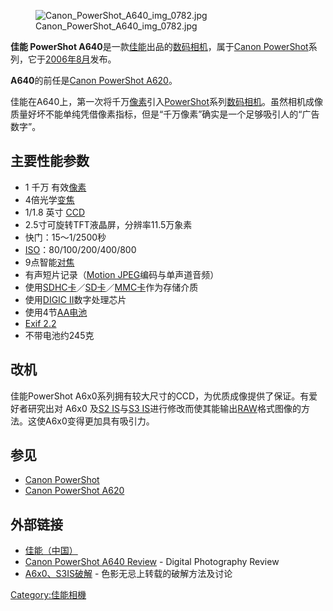[[File:Canon_PowerShot_A640_img_0782.jpg|right]]

'''佳能 PowerShot A640'''是一款[[佳能|佳能]]出品的[[数码相机|数码相机]]，属于[[Canon_PowerShot|Canon PowerShot]]系列，它于[[2006年8月|2006年8月]]发布。

'''A640'''的前任是[[Canon_PowerShot_A620|Canon PowerShot A620]]。

佳能在A640上，第一次将千万[[像素|像素]]引入[[Canon_PowerShot|PowerShot]]系列[[数码相机|数码相机]]。虽然相机成像质量好坏不能单纯凭借像素指标，但是“千万像素”确实是一个足够吸引人的“广告数字”。
== 主要性能参数 ==

*1 千万 有效[[像素|像素]]
*4倍光学[[变焦|变焦]]
*1/1.8 英寸 [[CCD|CCD]]
*2.5寸可旋转TFT液晶屏，分辨率11.5万象素
*快门：15～1/2500秒
*[[ISO|ISO]]：80/100/200/400/800
*9点智能[[对焦|对焦]]
*有声短片记录（[[Motion_JPEG|Motion JPEG]]编码与单声道音频）
*使用[[SDHC卡|SDHC卡]]／[[SD卡|SD卡]]／[[MMC卡|MMC卡]]作为存储介质
*使用[[DIGIC|DIGIC II]]数字处理芯片
*使用4节[[AA电池|AA电池]]
*[[EXIF|Exif 2.2]]
*不带电池约245克
== 改机 ==
佳能PowerShot A6x0系列拥有较大尺寸的CCD，为优质成像提供了保证。有爱好者研究出对 A6x0 及[[Canon_PowerShot_S2_IS|S2 IS]]与[[Canon_PowerShot_S3_IS|S3 IS]]进行修改而使其能输出[[RAW|RAW]]格式图像的方法。这使A6x0变得更加具有吸引力。

== 参见 ==
*[[Canon_PowerShot|Canon PowerShot]]
*[[Canon_PowerShot_A620|Canon PowerShot A620]]
== 外部链接 ==
*[http://www.canon.com.cn 佳能（中国）]{{Wayback|url=http://www.canon.com.cn/ |date=20070222004926 }}
*[http://www.dpreview.com/reviews/canona640/ Canon PowerShot A640 Review] {{Wayback|url=http://www.dpreview.com/reviews/canona640/ |date=20220119125658 }} - Digital Photography Review
*[http://www.xitek.com/forum/showthread.php?threadid=418343 A6x0、S3IS破解] - 色影无忌上转载的破解方法及讨论

[[Category:佳能相機|Category:佳能相機]]
